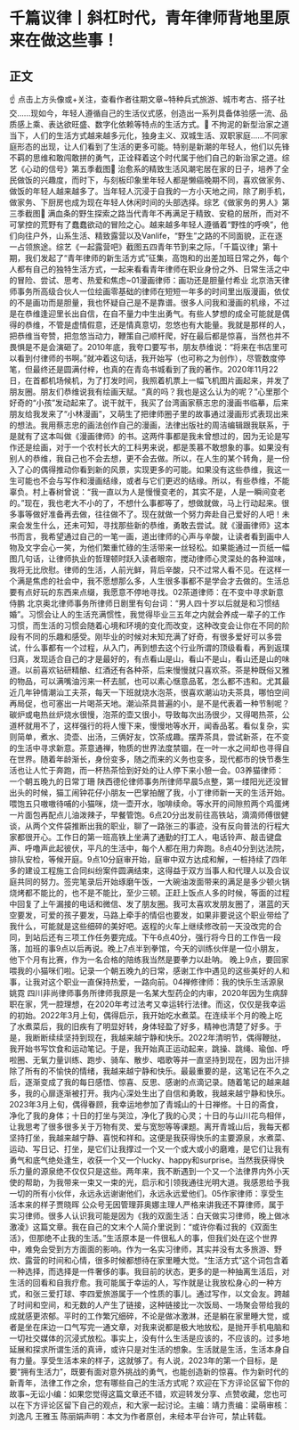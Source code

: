 # 千篇议律丨斜杠时代，青年律师背地里原来在做这些事！
## 正文
☝ 点击上方头像或+关注，查看作者往期文章~特种兵式旅游、城市考古、搭子社交……现如今，年轻人遵循自己的生活仪式感，创造出一系列具备体验感一流、品质感上乘、表达欲旺盛、数字化依赖等特点的生活方式。🔹 不拘泥的新型治家之道当下，人们的生活方式越来越多元化，独身主义、双城生活、双职家庭......不同家庭形态的出现，让人们看到了生活的更多可能。特别是新潮的年轻人，他们以先锋不羁的思维和敢闯敢拼的勇气，正诠释着这个时代属于他们自己的新治家之道。综艺《心动的信号》第五季截图🔹 治愈系的精致生活风潮宅居在家的日子，培养了全民做饭的兴趣度，而时下，与刻板印象里年轻人都是懒癌晚期不同，喜欢做家务、做饭的年轻人越来越多了。当年轻人沉浸于自我的一方小天地之间，除了刷手机，做家务、下厨房也成为现在年轻人休闲时间的头部选择。综艺《做家务的男人》第三季截图🔹 满血条的野生探索之路当代青年不再满足于精致、安稳的居所，而对不可掌控的荒野有了蠢蠢欲动的冒险之心。越来越多年轻人遵循着“野性的呼唤”，他们向往户外，山系生活、精致露营以及Vanlife，“野生”之路的不同面貌，正在逐一占领旅途。综艺《一起露营吧》截图五四青年节到来之际，「千篇议律」第十期，我们发起了“青年律师的新生活方式”征集，高饱和的出差加班日常之外，每个人都有自己的独特生活方式，一起来看看青年律师在职业身份之外、日常生活之中的冒险、尝试、思考、热爱和焦虑~01漫画律师：画功还是胆量付希业 北京浩天律师事务所高级合伙人一位绘画零基础的律师在短短一年多的时间里出版漫画，依仗的不是画功而是胆量，我也怀疑自己是不是靠谱。很多人问我和漫画的机缘，不过是在恭维逢迎里长出自信，在自不量力中生出勇气。有些人梦想的成全可能就是偶得的恭维，不管是虚情假意，还是情真意切，忽悠也有大能量。我就是那样的人，把恭维当夸赞，把忽悠当动力，鞭策自己顺杆爬，好在最后都是惊喜，当然也并不畏惧是不是会演砸了。2010年底，我夸口要写书，朋友恭维说：“将来在书店里可以看到付律师的书啊。”就冲着这句话，我开始写（也可称之为创作），尽管数度停笔，但最终还是圆满付梓，也真的在青岛书城看到了我的著作。2020年11月22日，在首都机场候机，为了打发时间，我照着机票上一幅飞机图片画起来，并发了朋友圈。朋友们恭维说我有绘画天赋。“真的吗？我也是这么认为的呢？”心里那个好奇的“小孩”发动起来了。说干就干，我买了台湾画家蔡志忠的漫画书临摹，后来朋友给我发来了“小林漫画”，又萌生了把律师圈子里的故事通过漫画形式表现出来的想法。我用蔡志忠的画法创作自己的漫画，法律出版社的周洁编辑跟我联系，于是就有了这本叫做《漫画律师》的书。这两件事都是我未曾想过的，因为无论是写作还是绘画，对于一个农村长大的工科男来说，都是羡慕不敢想象的事。如果没有别人的恭维，我自己也不会去想，更不会去做。所以，在人生的某个转角，是一份入了心的偶得推动你看到新的风景，实现更多的可能。如果没有这些恭维，我这一生可能也不会与写作和漫画结缘，或者与它们更迟的结缘。所以，有些恭维，不能辜负。村上春树曾说：“我一直以为人是慢慢变老的，其实不是，人是一瞬间变老的。”现在，我也老大不小的了，不想什么事都等了，想做就做，马上行动起来。很多事等做好准备再去做，往往做不了。现在就做一个努力奔赴自己爱好的人吧！未来会发生什么，还未可知，寻找那些新的恭维，勇敢去尝试。就《漫画律师》这本书而言，我希望通过自己的一笔一画，道出律师的心声与辛酸，让读者看到画中人物及文字会心一笑，为他们繁重忙碌的生活带来一丝轻松。如果能通过一页纸一幅图几句话，让律师执业的哲理顿时跃入读者眼帘，搅动律师心灵深处的各种滋味，我将无比欣慰。律师的生活，人前光鲜，背后辛酸，只不过常人看不见。在这样一个满是焦虑的社会中，我不愿想那么多，人生很多事都不是学会才去做的。生活总要有点好玩的东西来点缀，我愿意不停地寻找。02茶道律师：在不变中寻求新意侍鹏 北京奥北律师事务所律师日剧里有句台词：“男人四十岁以后就是和习惯结婚”。习惯会让人的生活充满惯性，我觉得毕业三五年之内就会养成一辈子的工作习惯，而生活的习惯会随着心境和环境的变化而改变，这种改变会让你在不同的阶段有不同的乐趣和感受。刚毕业的时候对未知充满了好奇，有很多爱好可以多尝试，什么事都有一个过程，从入门，再到想去这个行业所谓的顶级看看，再到返璞归真，发现适合自己的才是最好的，有点看山是山，看山不是山，看山还是山的味道。以前喜欢钻研精酿、红酒还有各种茶，后来慢慢就只喜欢茶。茶是种既俗又雅的物品，可以满嘴油污来一杯去腻，也可以素心惬意品茗，怎么都不违和。尤其最近几年钟情潮汕工夫茶，每天一下班就烧水泡茶，很喜欢潮汕功夫茶具，哪怕空间再局促，也可塞出一片喝茶天地。潮汕茶具普遍的小，是不是代表着一种节制呢？碳炉或电热丝炉烧水很慢，泡茶的壶又很小，导致每次出汤很少，又得喝热茶，公道杯就用不了，这样强行的将人慢下来，慢慢地等水开，闻香品茗。看似复杂，实则简单，煮水、烫壶、出汤，三俩好友，饮茶成趣。摆弄茶具，尝试新茶，在不变的生活中寻求新意。茶意通禅，物质的世界法度禁锢，在一叶一水之间却也寻得自在世界。随着年龄渐长，身份变多，随之而来的义务也变多，现代都市的快节奏生活也让人忙于奔跑，而一杯热茶恰到好处的让人停下来小憩一会。03养猫律师：一个朝五晚九的日常丁珊 陕西德伦律师事务所律师早晨5点整，第一缕阳光还没冒出头的时候，猫工闹钟花仔小朋友一巴掌拍醒了我，小丁律师新一天的生活开始。喂饱五只嗷嗷待哺的小猫咪，烧一壶开水，咖啡续命。等水开的间隙煎两个鸡蛋烤一片面包再配点儿油泼辣子，早餐管饱。6点20分出发前往高铁站，滴滴师傅很健谈，从两个文件袋推断出我的职业，聊了一路张三的事迹，没有反向普法的行程大家都很开心。工作日的第一班高铁上坐满了通勤的打工人，电话铃声、敲击键盘声、呼噜声此起彼伏，平凡的生活中，每个人都在用力奔跑。8点40分到达法院，排队安检，等候开庭。9点10分庭审开始，庭审中双方达成和解，一桩持续了四年多的建设工程施工合同纠纷案件圆满结束，这得益于双方当事人和代理人以及合议庭共同的努力。签完笔录后开始琢磨午饭，一大碗油泼面带来的满足是多少顿火锅烧烤都不能比的，也不是不能比，至少三顿。正赶上饭点人多的时候，等面的过程中回复了上午漏接的电话和微信、发了朋友圈。我可太喜欢发朋友圈了，湛蓝的天空要发，可爱的孩子要发，马路上牵手的情侣也要发，如果非要说这个职业带给了我什么，可能就是这些细碎的美好吧。返程的火车上继续修改前一天没改完的合同，到站后还有三项工作任务要完成。下午6点40分，强行将今日的工作告一段落，加班的事9点以后再说。晚上7点半到拳馆，今天的训练伙伴是一位小朋友，他下个月有比赛，作为一名合格的陪练我当然是要拳力以赴呐。 晚上9点，要回家喂我的小猫咪们啦。记录一个朝五晚九的日常，感谢工作中遇见的这些美好的人和事，让我对这个职业一直保持热爱，一路向前。04禅修律师：我的快乐生活源泉姚霓 四川非尚律师事务所律师我原是一名某大型药企的内审，2020年因为生病辞职在家，凭一腔理想，在2020年考过法考又幸运转行法律。而这，仅仅是我幸运的初始。2022年3月上旬，偶得启示，我开始吃水煮菜。在连续半个月的晚上吃了水煮菜后，我的旧疾有了明显好转，身体轻盈了好多，精神也清楚了好多。于是，我断断续续坚持到现在，我越来越宁静和快乐。2022年清明节，偶得鞭挞，我开始书写饮食和运动笔记。于是，我开始真正运动起来，跳操、跳绳、瑜伽、呼啦圈、无氧力量训练、跑步、骑车、散步、唱歌等并一直坚持到现在，因为出汗排除了所有的不愉快的情绪，我越来越宁静和快乐。最最重要的是，这笔记在不久之后，逐渐变成了我的每日感悟、惊喜、反思、感谢的点滴记录。随着笔记的越来越多，我的心扉逐渐被打开。我内心深处生出了自信和勇敢，我越来越宁静和快乐。2023年3月上旬，偶得眷顾，我幸运地参加了青城山的十日禅修。十日的斋食，净化了我的身体；十日的打坐与哭泣，净化了我的心灵；十日的与山川花鸟相伴，让我思考了很多很多关于万物有灵、爱与宽恕等等课题。离开青城山后，我每天都坚持打坐，我越来越宁静、喜悦和祥和。这便是我获得快乐的主要源泉，水煮菜、运动、写日记、打坐，是它们让我撑过一个又一个或大或小的磨难，是它们让我有勇气和底气绝处逢生，收获一个又一个lucky、happy和surprise。当然我获得快乐力量的源泉绝不仅仅只是这些。两年来，我不断遇到一个又一个法律界内外小天使的帮助，为我带来一束又一束的光，启示和引领我通往光明大道。我感恩给予我一切的所有小伙伴，永远永远谢谢他们，永远永远爱他们。05作家律师：享受生活本来的样子贾晓晖 公众号无因管理菲奥娜主理人严格来讲我还不算律师，属于实习律师。很多人认识我可能是因为《我的双面生活：白天做实习律师，晚上做冰激凌》这篇文章。我在自己的文末个人简介里说到：“或许你看过我的《双面生活》，但那绝不止我的生活。”生活原本是一件很私人的事，但我们处在这个世界中，难免会受到方方面面的影响。作为一名实习律师，其实并没有太多旅游、野炊、露营的时间和心情，很多时候都想待在家里睡大觉。“生活方式”这个词包含着一种选择，而选择是一件奢侈的事。我目前的状态，更多的是一种抽离生活后，对生活的回看和自我疗愈。我可能属于幸运的人，写作就是让我放松身心的一种方式，和张三爱打球、李四爱旅游属于一个性质的事儿。通过写作，以文会友。跨越了时间和空间，和无数的人产生了链接，这种链接比一次饭局、一场聚会带给我的成就感更浓郁。平时的工作繁冗细碎，不论是做冰激淋，还是躺在家里睡大觉，或者是坐在床边一口气写完一通文章，对我来说都是极大地放松，是抛开手机电脑和一切社交媒体的沉浸式放松。事实上，没有什么生活是应该的，不应该的。过多地延展和探求所谓生活的真谛，或许只是对生活的想象。生活就是生活，生活本身自有力量。享受生活本来的样子，这就够了。有人说，2023年的第一个目标，是要“拥有生活力”，既要有面对意外挑战的勇气，也能创造新的惊喜。作为新时代的新青年，法律工作之余，您有哪些自己的生活方式呢？欢迎在下方评论区留下你的故事~无讼小编：如果您觉得这篇文章还不错，欢迎转发分享、点赞收藏，您也可以在下方评论区留下自己的观点，和大家一起讨论。主编：靖力责编：梁萌审核：刘逸凡 王雅玉 陈丽娟声明：本文为作者原创，未经本平台许可，禁止转载。